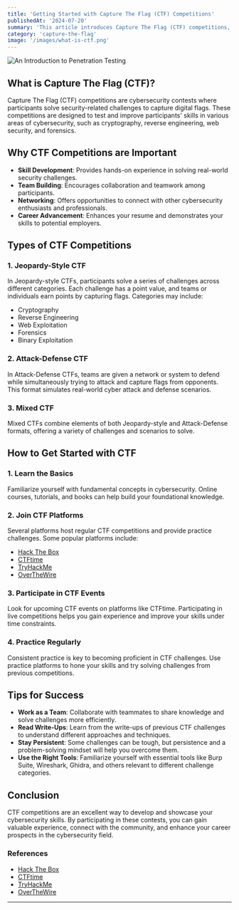 ```yaml
---
title: 'Getting Started with Capture The Flag (CTF) Competitions'
publishedAt: '2024-07-20'
summary: 'This article introduces Capture The Flag (CTF) competitions, explaining their significance, types, and how to get started. It also provides tips for preparation and resources for practice to help enhance your cybersecurity skills.'
category: 'capture-the-flag'
image: '/images/what-is-ctf.png'
---
```



<Image
  src="/images/what-is-ctf.png"
  alt="An Introduction to Penetration Testing"
  width={400}
  height={400}
  className="w-400 h-400 mb-4 rounded-xl"
/>

## What is Capture The Flag (CTF)?

Capture The Flag (CTF) competitions are cybersecurity contests where participants solve security-related challenges to capture digital flags. These competitions are designed to test and improve participants' skills in various areas of cybersecurity, such as cryptography, reverse engineering, web security, and forensics.

## Why CTF Competitions are Important

- **Skill Development**: Provides hands-on experience in solving real-world security challenges.
- **Team Building**: Encourages collaboration and teamwork among participants.
- **Networking**: Offers opportunities to connect with other cybersecurity enthusiasts and professionals.
- **Career Advancement**: Enhances your resume and demonstrates your skills to potential employers.

## Types of CTF Competitions

### 1. **Jeopardy-Style CTF**

In Jeopardy-style CTFs, participants solve a series of challenges across different categories. Each challenge has a point value, and teams or individuals earn points by capturing flags. Categories may include:

- Cryptography
- Reverse Engineering
- Web Exploitation
- Forensics
- Binary Exploitation

### 2. **Attack-Defense CTF**

In Attack-Defense CTFs, teams are given a network or system to defend while simultaneously trying to attack and capture flags from opponents. This format simulates real-world cyber attack and defense scenarios.

### 3. **Mixed CTF**

Mixed CTFs combine elements of both Jeopardy-style and Attack-Defense formats, offering a variety of challenges and scenarios to solve.

## How to Get Started with CTF

### 1. **Learn the Basics**

Familiarize yourself with fundamental concepts in cybersecurity. Online courses, tutorials, and books can help build your foundational knowledge.

### 2. **Join CTF Platforms**

Several platforms host regular CTF competitions and provide practice challenges. Some popular platforms include:

- [Hack The Box](https://www.hackthebox.com/)
- [CTFtime](https://ctftime.org/)
- [TryHackMe](https://tryhackme.com/)
- [OverTheWire](https://overthewire.org/)

### 3. **Participate in CTF Events**

Look for upcoming CTF events on platforms like CTFtime. Participating in live competitions helps you gain experience and improve your skills under time constraints.

### 4. **Practice Regularly**

Consistent practice is key to becoming proficient in CTF challenges. Use practice platforms to hone your skills and try solving challenges from previous competitions.

## Tips for Success

- **Work as a Team**: Collaborate with teammates to share knowledge and solve challenges more efficiently.
- **Read Write-Ups**: Learn from the write-ups of previous CTF challenges to understand different approaches and techniques.
- **Stay Persistent**: Some challenges can be tough, but persistence and a problem-solving mindset will help you overcome them.
- **Use the Right Tools**: Familiarize yourself with essential tools like Burp Suite, Wireshark, Ghidra, and others relevant to different challenge categories.

## Conclusion

CTF competitions are an excellent way to develop and showcase your cybersecurity skills. By participating in these contests, you can gain valuable experience, connect with the community, and enhance your career prospects in the cybersecurity field.

### References

- [Hack The Box](https://www.hackthebox.com/)
- [CTFtime](https://ctftime.org/)
- [TryHackMe](https://tryhackme.com/)
- [OverTheWire](https://overthewire.org/)

---
